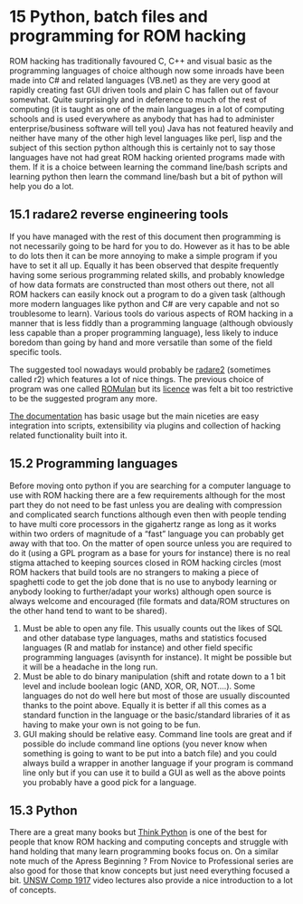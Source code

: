 # 15 Python, batch files and programming for ROM hacking

ROM hacking has traditionally favoured C, C++ and visual basic as the programming languages of choice although now some inroads have been made into C# and related languages (VB.net) as they are very good at rapidly creating fast GUI driven tools and plain C has fallen out of favour somewhat. Quite surprisingly and in deference to much of the rest of computing (it is taught as one of the main languages in a lot of computing schools and is used everywhere as anybody that has had to administer enterprise/business software will tell you) Java has not featured heavily and neither have many of the other high level languages like perl, lisp and the subject of this section python although this is certainly not to say those languages have not had great ROM hacking oriented programs made with them. If it is a choice between learning the command line/bash scripts and learning python then learn the command line/bash but a bit of python will help you do a lot.

## 15.1 radare2 reverse engineering tools

If you have managed with the rest of this document then programming is not necessarily going to be hard for you to do. However as it has to be able to do lots then it can be more annoying to make a simple program if you have to set it all up. Equally it has been observed that despite frequently having some serious programming related skills, and probably knowledge of how data formats are constructed than most others out there, not all ROM hackers can easily knock out a program to do a given task (although more modern languages like python and C# are very capable and not so troublesome to learn). Various tools do various aspects of ROM hacking in a manner that is less fiddly than a programming language (although obviously less capable than a proper programming language), less likely to induce boredom than going by hand and more versatile than some of the field specific tools.

The suggested tool nowadays would probably be [radare2](http://www.radare.org/y/?p=documentation) (sometimes called r2) which features a lot of nice things. The previous choice of program was one called [ROMulan](http://stealth.hapisan.com/ROMulan/) but its [licence](http://stealth.hapisan.com/ROMulan/ROMulan.html#License) was felt a bit too restrictive to be the suggested program any more.

[The documentation](http://www.radare.org/y/?p=documentation) has basic usage but the main niceties are easy integration into scripts, extensibility via plugins and collection of hacking related functionality built into it.

## 15.2 Programming languages

Before moving onto python if you are searching for a computer language to use with ROM hacking there are a few requirements although for the most part they do not need to be fast unless you are dealing with compression and complicated search functions although even then with people tending to have multi core processors in the gigahertz range as long as it works within two orders of magnitude of a “fast” language you can probably get away with that too. On the matter of open source unless you are required to do it (using a GPL program as a base for yours for instance) there is no real stigma attached to keeping sources closed in ROM hacking circles (most ROM hackers that build tools are no strangers to making a piece of spaghetti code to get the job done that is no use to anybody learning or anybody looking to further/adapt your works) although open source is always welcome and encouraged (file formats and data/ROM structures on the other hand tend to want to be shared).

1.  Must be able to open any file. This usually counts out the likes of SQL and other database type languages, maths and statistics focused languages (R and matlab for instance) and other field specific programming languages (avisynth for instance). It might be possible but it will be a headache in the long run.
2.  Must be able to do binary manipulation (shift and rotate down to a 1 bit level and include boolean logic (AND, XOR, OR, NOT....). Some languages do not do well here but most of those are usually discounted thanks to the point above. Equally it is better if all this comes as a standard function in the language or the basic/standard libraries of it as having to make your own is not going to be fun.
3.  GUI making should be relative easy. Command line tools are great and if possible do include command line options (you never know when something is going to want to be put into a batch file) and you could always build a wrapper in another language if your program is command line only but if you can use it to build a GUI as well as the above points you probably have a good pick for a language.

## 15.3 Python

There are a great many books but [Think Python](http://greenteapress.com/thinkpython/thinkpython.html) is one of the best for people that know ROM hacking and computing concepts and struggle with hand holding that many learn programming books focus on. On a similar note much of the Apress Beginning ? From Novice to Professional series are also good for those that know concepts but just need everything focused a bit. [UNSW Comp 1917](http://www.youtube.com/watch?v=hE7l6Adoiiw&feature=BFa&list=PL6B940F08B9773B9F) video lectures also provide a nice introduction to a lot of concepts.
